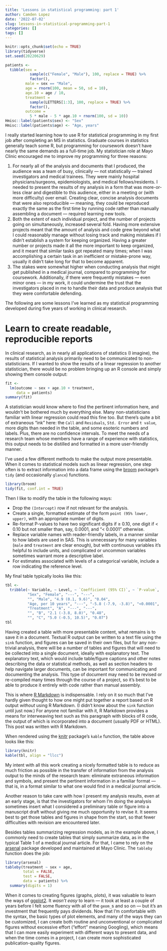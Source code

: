 ```yaml
---
title: 'Lessons in statistical programming: part 1'
author: Camden Lopez
date: '2022-07-02'
slug: lessons-in-statistical-programming-part-1
categories: []
tags: []
---
```


```r
knitr::opts_chunk$set(echo = TRUE)
library(tidyverse)
set.seed(20220629)

patients <-
  tibble(sex =
           sample(c("Female", "Male"), 100, replace = TRUE) %>%
           factor(),
         male = sex == "Male",
         age = rnorm(100, mean = 50, sd = 10),
         age.10 = age / 10,
         treatment =
           sample(LETTERS[1:3], 100, replace = TRUE) %>%
           factor(),
         outcome =
           5 * male - 5 * age.10 + rnorm(100, sd = 10))
Hmisc::label(patients$sex) <- "Sex"
Hmisc::label(patients$age) <- "Age, years"
```

I really started learning how to use R for statistical programming in my first job after completing an MS in statistics. Graduate courses in statistics generally teach some R, but programming for coursework doesn't have nearly the same demands as a full-time job. My statistician role at Mayo Clinic encouraged me to improve my programming for three reasons:

1. For nearly all of the analysis and documents that I produced, the audience was a team of busy, clinically --- not statistically --- trained investigators and medical trainees. They were mainly hospital physicians/surgeons, epidemiologists, and medical fellows/residents. I needed to present the results of my analysis in a form that was more-or-less clear and digestible to this audience, either in a meeting or (with more difficulty) over email. Creating clear, concise analysis documents that were also reproducible --- meaning, they could be reproduced exactly the same as the first time by running code rather than manually assembling a document --- required learning new tools.
2. Both the extent of each individual project, and the number of projects going on simultaneously, increased several fold. Having more extensive projects meant that the amount of analysis and code grew beyond what I could reasonably manage without losing track and making mistakes if I didn't establish a system for keeping organized. Having a greater number or projects made it all the more important to keep organized, and it meant that similar tasks got repeated many times; when I was accomplishing a certain task in an inefficient or mistake-prone way, usually it didn't take long for that to become apparent.
3. The stakes were somewhat higher when conducting analysis that might get published in a medical journal, compared to programming for coursework. Additionally, if there were frequently mistakes --- even minor ones --- in my work, it could undermine the trust that the investigators placed in me to handle their data and produce analysis that they were comfortable defending.

The following are some lessons I've learned as my statistical programming developed during five years of working in clinical research.

# Learn to create readable, reproducible reports

In clinical research, as in nearly all applications of statistics (I imagine), the results of statistical analysis primarily need to be communicated to non-statisticians. If I wanted to show the results of a linear regression to another statistician, there would be no problem bringing up an R console and simply showing them console output:

```r
fit <-
  lm(outcome ~ sex + age.10 + treatment,
     data = patients)
summary(fit)
```

A statistician would know where to find the pertinent information here, and wouldn't be bothered much by everything else. Many non-statisticians familiar with linear regression could read this fine too. But there's quite a bit of extraneous "ink" here: the `Call` and `Residuals`, `Std. Error` and `t value`, more digits than needed in the table, and some esoteric numbers and labels. Plus, there are no confidence intervals. To meet the needs of a research team whose members have a range of experience with statistics, this output needs to be distilled and formatted in a more user-friendly manner.

I've used a few different methods to make the output more presentable. When it comes to statistical models such as linear regression, one step often is to extract information into a data frame using the [broom](https://broom.tidymodels.org/) package's `tidy` (and occasionally `glance`) functions.

```r
library(broom)
tidy(fit, conf.int = TRUE)
```

Then I like to modify the table in the following ways:

* Drop the `(Intercept)` row if not relevant for the analysis.
* Create a single, formatted estimate of the form `point (95% lower, upper)`, with an appropriate number of digits.
* Re-format P-values to have two significant digits if $\geq$ 0.10, one digit if < 0.10 but not smaller than, say, 0.0001, and "< 0.0001" otherwise.
* Replace variable names with reader-friendly labels, in a manner similar to how labels are used in SAS. This is unnecessary for many variables (`male` and `treatment` are clear enough), but with continuous variables it's helpful to include units, and complicated or uncommon variables sometimes warrant more a descriptive label.
* For estimates associated with levels of a categorical variable, include a row indicating the reference level.

My final table typically looks like this:

```r
tbl <-
  tribble(~ Variable, ~ Level, ~ `Coefficient (95% CI)`, ~ `P-value`,
          "Sex", "Female", "---", "---",
          "", "Male", "4.9 (0.1, 9.6)", "0.04",
          "Age, per 10 years", "---", "-5.8 (-7.9, -3.8)", "<0.0001",
          "Treatment", "A", "---", "---",
          "", "B", "2.1 (-3.8, 8.0)", "0.48",
          "", "C", "5.0 (-0.5, 10.5)", "0.07")
tbl
```

Having created a table with more presentable content, what remains is to save it in a document. Textual R output can be written to a text file using the `sink` function, and figures can be saved in their own files, but for any non-trivial analysis, there will be a number of tables and figures that will need to be collected into a single document, ideally with explanatory text. The explanatory text, which would include table/figure captions and other notes describing the data or statistical methods, as well as section headers to help navigate larger documents, can be important for communicating and documenting the analysis. This type of document may need to be revised or re-compiled many times through the course of a project, so it's best to be able to produce it entirely with code rather than manual assembly.

This is where [R Markdown](https://bookdown.org/yihui/rmarkdown/) is indispensable. I rely on it so much that I've hardly given thought to how one might put together a report based on R output *without* using R Markdown. (I didn't know about the `sink` function until just now.) For anyone not familiar with it, R Markdown provides a means for interweaving text such as this paragraph with blocks of R code, the output of which is incorporated into a document (usually PDF or HTML). This post was written with R Markdown.

When rendered using the [knitr](https://yihui.org/knitr/) package's `kable` function, the table above looks like this:

```r
library(knitr)
kable(tbl, align = "llcc")
```

My intent with all this work creating a nicely formatted table is to reduce as much friction as possible in the transfer of information from the analysis output to the minds of the research team: eliminate extraneous information and symbols, and present the pertinent information in a familiar format --- that is, in a format similar to what one would find in a medical journal article.

Another reason to take care with how I present my analysis results, even at an early stage, is that the investigators for whom I'm doing the analysis sometimes insert what I considered a preliminary table or figure into a manuscript draft without giving me much opportunity to revise it. It seems best to get those tables and figures in shape from the start, so that fewer difficulties with revision are encountered later.

Besides tables summarizing regression models, as in the example above, I commonly need to create tables that simply summarize data, as in the typical Table 1 of a medical journal article. For that, I came to rely on the [arsenal](https://mayoverse.github.io/arsenal/reference/arsenal.html) package developed and maintained at Mayo Clinic. The `tableby` function does the job:

```r
library(arsenal)
tableby(treatment ~ sex + age,
        total = FALSE,
        test = FALSE,
        data = patients) %>%
  summary(digits = 1)
```

When it comes to creating figures (graphs, plots), it was valuable to learn the ways of [ggplot2](https://ggplot2.tidyverse.org/). It *wasn't easy* to learn --- it took at least a couple of years before I felt some fluency with all of the `geom_`s and so on --- but it's an investment that frequently pays dividends. Now that I'm comfortable with the syntax, the basic types of plot elements, and many of the ways they can be customized, I can create both routine and unconventional or complicated figures without excessive effort ("effort" meaning Googling), which means that I can more easily experiment with different ways to present data, and when the time comes in a project, I can create more sophisticated publication-quality figures.
